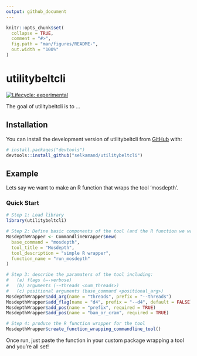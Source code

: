 ```yaml
---
output: github_document
---
```


<!-- README.md is generated from README.Rmd. Please edit that file -->

```r
knitr::opts_chunk$set(
  collapse = TRUE,
  comment = "#>",
  fig.path = "man/figures/README-",
  out.width = "100%"
)
```

# utilitybeltcli

<!-- badges: start -->

[![Lifecycle: experimental](https://img.shields.io/badge/lifecycle-experimental-orange.svg)](https://lifecycle.r-lib.org/articles/stages.html#experimental)

<!-- badges: end -->

The goal of utilitybeltcli is to ...

## Installation

You can install the development version of utilitybeltcli from [GitHub](https://github.com/) with:

``` r
# install.packages("devtools")
devtools::install_github("selkamand/utilitybeltcli")
```

## Example

Lets say we want to make an R function that wraps the tool 'mosdepth'.

### Quick Start

```r
# Step 1: Load library
library(utilitybeltcli)

# Step 2: Define basic components of the tool (and the R function we want to produce that wraps it)
MosdepthWrapper <- CommandlineWrapper$new(
  base_command = "mosdepth",
  tool_title = "Mosdepth",
  tool_description = "simple R wrapper",
  function_name = "run_mosdepth"
)

# Step 3: describe the paramaters of the tool including:
#   (a) flags (–-verbose)
#   (b) arguments (-–threads <num_threads>)
#   (c) positional arguments (base_command <positional_arg>)
MosdepthWrapper$add_arg(name = "threads", prefix = "--threads")
MosdepthWrapper$add_flag(name = "d4", prefix = "--d4", default = FALSE)
MosdepthWrapper$add_pos(name = "prefix", required = TRUE)
MosdepthWrapper$add_pos(name = "bam_or_cram", required = TRUE)

# Step 4: produce the R function wrapper for the tool
MosdepthWrapper$create_function_wrapping_commandline_tool()
```

Once run, just paste the function in your custom package wrapping a tool and you're all set!

